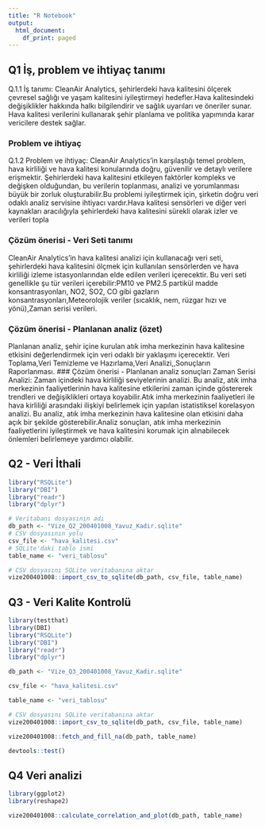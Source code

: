 ```yaml
---
title: "R Notebook"
output:
  html_document:
    df_print: paged
---
```


## Q1 İş, problem ve ihtiyaç tanımı

Q.1.1 İş tanımı: CleanAir Analytics, şehirlerdeki hava kalitesini ölçerek çevresel sağlığı ve yaşam kalitesini iyileştirmeyi hedefler.Hava kalitesindeki değişiklikler hakkında halkı bilgilendirir ve sağlık uyarıları ve öneriler sunar. Hava kalitesi verilerini kullanarak şehir planlama ve politika yapımında karar vericilere destek sağlar.

### Problem ve ihtiyaç

Q.1.2 Problem ve ihtiyaç: CleanAir Analytics'in karşılaştığı temel problem, hava kirliliği ve hava kalitesi konularında doğru, güvenilir ve detaylı verilere erişmektir. Şehirlerdeki hava kalitesini etkileyen faktörler kompleks ve değişken olduğundan, bu verilerin toplanması, analizi ve yorumlanması büyük bir zorluk oluşturabilir.Bu problemi iyileştirmek için, şirketin doğru veri odaklı analiz servisine ihtiyacı vardır.Hava kalitesi sensörleri ve diğer veri kaynakları aracılığıyla şehirlerdeki hava kalitesini sürekli olarak izler ve verileri topla

### Çözüm önerisi - Veri Seti tanımı

CleanAir Analytics'in hava kalitesi analizi için kullanacağı veri seti, şehirlerdeki hava kalitesini ölçmek için kullanılan sensörlerden ve hava kirliliği izleme istasyonlarından elde edilen verileri içerecektir. Bu veri seti genellikle şu tür verileri içerebilir:PM10 ve PM2.5 partikül madde konsantrasyonları, NO2, SO2, CO gibi gazların konsantrasyonları,Meteorolojik veriler (sıcaklık, nem, rüzgar hızı ve yönü),Zaman serisi verileri.

### Çözüm önerisi - Planlanan analiz (özet)

Planlanan analiz, şehir içine kurulan atık imha merkezinin hava kalitesine etkisini değerlendirmek için veri odaklı bir yaklaşımı içerecektir. Veri Toplama,Veri Temizleme ve Hazırlama,Veri Analizi,,Sonuçların Raporlanması. \### Çözüm önerisi - Planlanan analiz sonuçları Zaman Serisi Analizi: Zaman içindeki hava kirliliği seviyelerinin analizi. Bu analiz, atık imha merkezinin faaliyetlerinin hava kalitesine etkilerini zaman içinde göstererek trendleri ve değişiklikleri ortaya koyabilir.Atık imha merkezinin faaliyetleri ile hava kirliliği arasındaki ilişkiyi belirlemek için yapılan istatistiksel korelasyon analizi. Bu analiz, atık imha merkezinin hava kalitesine olan etkisini daha açık bir şekilde gösterebilir.Analiz sonuçları, atık imha merkezinin faaliyetlerini iyileştirmek ve hava kalitesini korumak için alınabilecek önlemleri belirlemeye yardımcı olabilir.

## Q2 - Veri İthali

```r

library("RSQLite")
library("DBI")
library("readr")
library("dplyr")

# Veritabanı dosyasının adı
db_path <- "Vize_Q2_200401008_Yavuz_Kadir.sqlite"  
# CSV dosyasının yolu
csv_file <- "hava_kalitesi.csv"  
# SQLite'daki tablo ismi
table_name <- "veri_tablosu"  

# CSV dosyasını SQLite veritabanına aktar
vize200401008::import_csv_to_sqlite(db_path, csv_file, table_name)
```

## Q3 - Veri Kalite Kontrolü

```r
library(testthat)
library(DBI)
library("RSQLite")
library("DBI")
library("readr")
library("dplyr")

db_path <- "Vize_Q3_200401008_Yavuz_Kadir.sqlite"  

csv_file <- "hava_kalitesi.csv"  

table_name <- "veri_tablosu"  

# CSV dosyasını SQLite veritabanına aktar
vize200401008::import_csv_to_sqlite(db_path, csv_file, table_name)

vize200401008::fetch_and_fill_na(db_path, table_name)

devtools::test()

```

## Q4 Veri analizi

```r
library(ggplot2)
library(reshape2)

vize200401008::calculate_correlation_and_plot(db_path, table_name)


```
